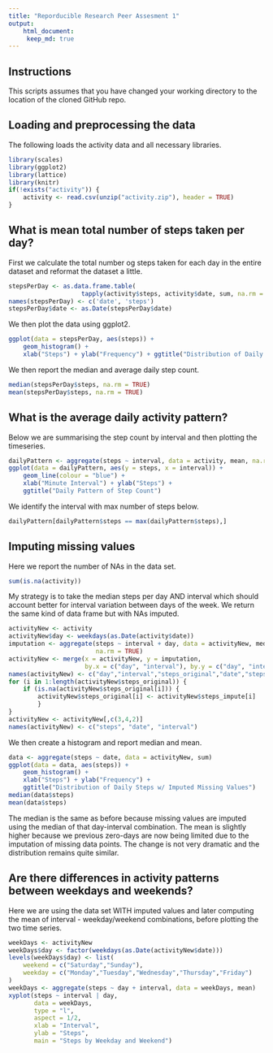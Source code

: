 ```yaml
---
title: "Reporducible Research Peer Assesment 1"
output:
    html_document:
     keep_md: true
---
```


## Instructions
This scripts assumes that you have changed your working directory to the 
location of the cloned GitHub repo.

## Loading and preprocessing the data
The following loads the activity data and all necessary libraries.
```r
library(scales)
library(ggplot2)
library(lattice)
library(knitr)
if(!exists("activity")) {
    activity <- read.csv(unzip("activity.zip"), header = TRUE)
}
```

## What is mean total number of steps taken per day?
First we calculate the total number og steps taken for each day in the entire 
dataset and reformat the dataset a little.
```r
stepsPerDay <- as.data.frame.table(
                    tapply(activity$steps, activity$date, sum, na.rm = TRUE))
names(stepsPerDay) <- c('date', 'steps')
stepsPerDay$date <- as.Date(stepsPerDay$date)
```

We then plot the data using ggplot2.
```r
ggplot(data = stepsPerDay, aes(steps)) + 
    geom_histogram() +
    xlab("Steps") + ylab("Frequency") + ggtitle("Distribution of Daily Steps")
```

We then report the median and average daily step count.
```r
median(stepsPerDay$steps, na.rm = TRUE)
mean(stepsPerDay$steps, na.rm = TRUE)
```

## What is the average daily activity pattern?
Below we are summarising the step count by interval and then plotting the
timeseries.
```r
dailyPattern <- aggregate(steps ~ interval, data = activity, mean, na.rm = TRUE)
ggplot(data = dailyPattern, aes(y = steps, x = interval)) + 
    geom_line(colour = "blue") +
    xlab("Minute Interval") + ylab("Steps") +
    ggtitle("Daily Pattern of Step Count")
```

We identify the interval with max number of steps below.
```r
dailyPattern[dailyPattern$steps == max(dailyPattern$steps),]
```

## Imputing missing values
Here we report the number of NAs in the data set.
```r
sum(is.na(activity))
```

My strategy is to take the median steps per day AND interval which should
account better for interval variation between days of the week.
We return the same kind of data frame but with NAs imputed.
```r
activityNew <- activity
activityNew$day <- weekdays(as.Date(activity$date))
imputation <- aggregate(steps ~ interval + day, data = activityNew, median,
                        na.rm = TRUE)
activityNew <- merge(x = activityNew, y = imputation, 
                     by.x = c("day", "interval"), by.y = c("day", "interval"))
names(activityNew) <- c("day","interval","steps_original","date","steps_impute")
for (i in 1:length(activityNew$steps_original)) {
    if (is.na(activityNew$steps_original[i])) {
        activityNew$steps_original[i] <- activityNew$steps_impute[i]
        }
}
activityNew <- activityNew[,c(3,4,2)]
names(activityNew) <- c("steps", "date", "interval")
```

We then create a histogram and report median and mean.
```r
data <- aggregate(steps ~ date, data = activityNew, sum)
ggplot(data = data, aes(steps)) + 
    geom_histogram() +
    xlab("Steps") + ylab("Frequency") + 
    ggtitle("Distribution of Daily Steps w/ Imputed Missing Values")
median(data$steps)
mean(data$steps)
```

The median is the same as before because missing values are imputed using the
median of that day-interval combination. The mean is slightly higher because we 
previous zero-days are now being limited due to the imputation of missing data 
points. The change is not very dramatic and the distribution remains quite
similar.

## Are there differences in activity patterns between weekdays and weekends?
Here we are using the data set WITH imputed values and later computing the mean
of interval - weekday/weekend combinations, before plotting the two time series.
```r
weekDays <- activityNew
weekDays$day <- factor(weekdays(as.Date(activityNew$date)))
levels(weekDays$day) <- list(
    weekend = c("Saturday","Sunday"),
    weekday = c("Monday","Tuesday","Wednesday","Thursday","Friday")
)
weekDays <- aggregate(steps ~ day + interval, data = weekDays, mean)
xyplot(steps ~ interval | day,
       data = weekDays,
       type = "l",
       aspect = 1/2,
       xlab = "Interval",
       ylab = "Steps",
       main = "Steps by Weekday and Weekend")
```